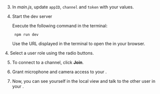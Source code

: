 <PlatformWrapper platform="web">

3.  In *main.js*, update `appID`, `channel` and `token` with your values.

2.  Start the dev server

    Execute the following command in the terminal:

    ``` terminal
     npm run dev
    ```

    Use the URL displayed in the terminal to open the <Vpl k="CLIENT"/> in your browser.

<ProductWrapper notAllowed="video-calling">
4. Select a user role using the radio buttons.
</ProductWrapper>

5.  To connect to a channel, click **Join**.

2.  Grant microphone and camera access to your <Vpl k="CLIENT"/>.

3.  Now, you can see yourself in the local view and talk to the other user in your <Vpl k="CLIENT"/>.
</PlatformWrapper>
